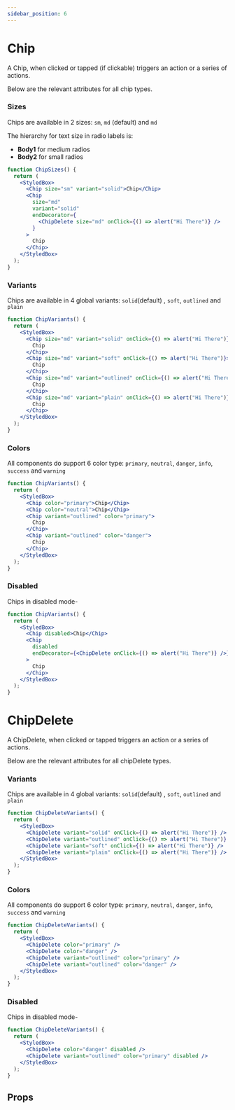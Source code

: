 ```yaml
---
sidebar_position: 6
---
```



# Chip

A Chip, when clicked or tapped (if clickable) triggers an action or a series of actions.

Below are the relevant attributes for all chip types.

### Sizes

Chips are available in 2 sizes: `sm`, `md` (default) and `md`

The hierarchy for text size in radio labels is:

- **Body1** for medium radios
- **Body2** for small radios

```jsx live
function ChipSizes() {
  return (
    <StyledBox>
      <Chip size="sm" variant="solid">Chip</Chip>
      <Chip
        size="md"
        variant="solid"
        endDecorator={
          <ChipDelete size="md" onClick={() => alert("Hi There")} />
        }
      >
        Chip
      </Chip>
    </StyledBox>
  );
}
```

### Variants

Chips are available in 4 global variants: `solid`(default) , `soft`, `outlined` and `plain`

```jsx live
function ChipVariants() {
  return (
    <StyledBox>
      <Chip size="md" variant="solid" onClick={() => alert("Hi There")}>
        Chip
      </Chip>
      <Chip size="md" variant="soft" onClick={() => alert("Hi There")}>
        Chip
      </Chip>
      <Chip size="md" variant="outlined" onClick={() => alert("Hi There")}>
        Chip
      </Chip>
      <Chip size="md" variant="plain" onClick={() => alert("Hi There")}>
        Chip
      </Chip>
    </StyledBox>
  );
}
```

### Colors

All components do support 6 color type: `primary`, `neutral`, `danger`, `info`, `success` and `warning`

```jsx live
function ChipVariants() {
  return (
    <StyledBox>
      <Chip color="primary">Chip</Chip>
      <Chip color="neutral">Chip</Chip>
      <Chip variant="outlined" color="primary">
        Chip
      </Chip>
      <Chip variant="outlined" color="danger">
        Chip
      </Chip>
    </StyledBox>
  );
}
```

### Disabled

Chips in disabled mode-

```jsx live
function ChipVariants() {
  return (
    <StyledBox>
      <Chip disabled>Chip</Chip>
      <Chip
        disabled
        endDecorator={<ChipDelete onClick={() => alert("Hi There")} />}
      >
        Chip
      </Chip>
    </StyledBox>
  );
}
```

# ChipDelete

A ChipDelete, when clicked or tapped triggers an action or a series of actions.

Below are the relevant attributes for all chipDelete types.

### Variants

Chips are available in 4 global variants: `solid`(default) , `soft`, `outlined` and `plain`

```jsx live
function ChipDeleteVariants() {
  return (
    <StyledBox>
      <ChipDelete variant="solid" onClick={() => alert("Hi There")} />
      <ChipDelete variant="outlined" onClick={() => alert("Hi There")} />
      <ChipDelete variant="soft" onClick={() => alert("Hi There")} />
      <ChipDelete variant="plain" onClick={() => alert("Hi There")} />
    </StyledBox>
  );
}
```

### Colors

All components do support 6 color type: `primary`, `neutral`, `danger`, `info`, `success` and `warning`

```jsx live
function ChipDeleteVariants() {
  return (
    <StyledBox>
      <ChipDelete color="primary" />
      <ChipDelete color="danger" />
      <ChipDelete variant="outlined" color="primary" />
      <ChipDelete variant="outlined" color="danger" />
    </StyledBox>
  );
}
```

### Disabled

Chips in disabled mode-

```jsx live
function ChipDeleteVariants() {
  return (
    <StyledBox>
      <ChipDelete color="danger" disabled />
      <ChipDelete variant="outlined" color="primary" disabled />
    </StyledBox>
  );
}
```

## Props

<PropsTable name="Chip" />
